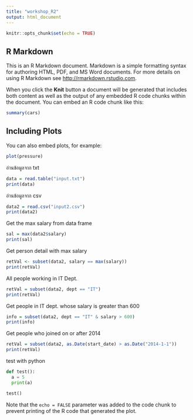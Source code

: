 ```yaml
---
title: "workshop_R2"
output: html_document
---
```


```r
knitr::opts_chunk$set(echo = TRUE)
```

## R Markdown

This is an R Markdown document. Markdown is a simple formatting syntax for authoring HTML, PDF, and MS Word documents. For more details on using R Markdown see <http://rmarkdown.rstudio.com>.

When you click the **Knit** button a document will be generated that includes both content as well as the output of any embedded R code chunks within the document. You can embed an R code chunk like this:

```r
summary(cars)
```

## Including Plots

You can also embed plots, for example:

```r
plot(pressure)
```

อ่านข้อมูลจาก txt
```r
data = read.table("input.txt")
print(data)
```

อ่านข้อมูลจาก csv
```r
data2 = read.csv("input2.csv")
print(data2)
```

Get the max salary from data frame
```r
sal = max(data2$salary)
print(sal)
```

Get person detail with max salary
```r
retVal <- subset(data2, salary == max(salary))
print(retVal)
```

All people working in IT Dept.
```r
retVal = subset(data2, dept == "IT")
print(retVal)
```

Get people in IT dept. whose salary is greater than 600
```r
info = subset(data2, dept == "IT" & salary > 600)
print(info)
```

Get people who joined on or after 2014
```r
retVal = subset(data2, as.Date(start_date) > as.Date("2014-1-1"))
print(retVal)
```

test with python
```python
def test():
  a = 5
  print(a)

test()
```


Note that the `echo = FALSE` parameter was added to the code chunk to prevent printing of the R code that generated the plot.
